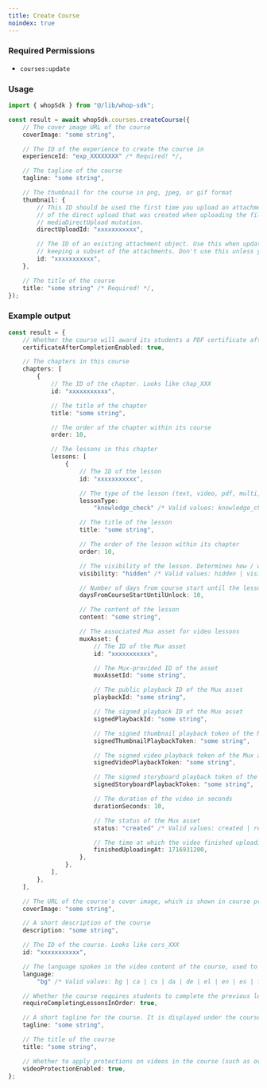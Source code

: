 ```yaml
---
title: Create Course
noindex: true
---
```



### Required Permissions
 - `courses:update`

### Usage

```typescript
import { whopSdk } from "@/lib/whop-sdk";

const result = await whopSdk.courses.createCourse({
	// The cover image URL of the course
	coverImage: "some string",

	// The ID of the experience to create the course in
	experienceId: "exp_XXXXXXXX" /* Required! */,

	// The tagline of the course
	tagline: "some string",

	// The thumbnail for the course in png, jpeg, or gif format
	thumbnail: {
		// This ID should be used the first time you upload an attachment. It is the ID
		// of the direct upload that was created when uploading the file to S3 via the
		// mediaDirectUpload mutation.
		directUploadId: "xxxxxxxxxxx",

		// The ID of an existing attachment object. Use this when updating a resource and
		// keeping a subset of the attachments. Don't use this unless you know what you're doing.
		id: "xxxxxxxxxxx",
	},

	// The title of the course
	title: "some string" /* Required! */,
});

```

### Example output

```typescript
const result = {
	// Whether the course will award its students a PDF certificate after completing all lessons
	certificateAfterCompletionEnabled: true,

	// The chapters in this course
	chapters: [
		{
			// The ID of the chapter. Looks like chap_XXX
			id: "xxxxxxxxxxx",

			// The title of the chapter
			title: "some string",

			// The order of the chapter within its course
			order: 10,

			// The lessons in this chapter
			lessons: [
				{
					// The ID of the lesson
					id: "xxxxxxxxxxx",

					// The type of the lesson (text, video, pdf, multi, quiz, knowledge_check)
					lessonType:
						"knowledge_check" /* Valid values: knowledge_check | multi | pdf | quiz | text | video */,

					// The title of the lesson
					title: "some string",

					// The order of the lesson within its chapter
					order: 10,

					// The visibility of the lesson. Determines how / whether this lesson is visible to users.
					visibility: "hidden" /* Valid values: hidden | visible */,

					// Number of days from course start until the lesson is unlocked
					daysFromCourseStartUntilUnlock: 10,

					// The content of the lesson
					content: "some string",

					// The associated Mux asset for video lessons
					muxAsset: {
						// The ID of the Mux asset
						id: "xxxxxxxxxxx",

						// The Mux-provided ID of the asset
						muxAssetId: "some string",

						// The public playback ID of the Mux asset
						playbackId: "some string",

						// The signed playback ID of the Mux asset
						signedPlaybackId: "some string",

						// The signed thumbnail playback token of the Mux asset
						signedThumbnailPlaybackToken: "some string",

						// The signed video playback token of the Mux asset
						signedVideoPlaybackToken: "some string",

						// The signed storyboard playback token of the Mux asset
						signedStoryboardPlaybackToken: "some string",

						// The duration of the video in seconds
						durationSeconds: 10,

						// The status of the Mux asset
						status: "created" /* Valid values: created | ready | uploading */,

						// The time at which the video finished uploading
						finishedUploadingAt: 1716931200,
					},
				},
			],
		},
	],

	// The URL of the course's cover image, which is shown in course preview cards
	coverImage: "some string",

	// A short description of the course
	description: "some string",

	// The ID of the course. Looks like cors_XXX
	id: "xxxxxxxxxxx",

	// The language spoken in the video content of the course, used to generate closed captions in the right language
	language:
		"bg" /* Valid values: bg | ca | cs | da | de | el | en | es | fi | fr | hr | it | nl | no | pl | pt | ro | ru | sk | sv | tr | uk */,

	// Whether the course requires students to complete the previous lesson before moving on to the next one
	requireCompletingLessonsInOrder: true,

	// A short tagline for the course. It is displayed under the course title in the UI
	tagline: "some string",

	// The title of the course
	title: "some string",

	// Whether to apply protections on videos in the course (such as overlaying your user id, and logging tampering attempts)
	videoProtectionEnabled: true,
};

```
